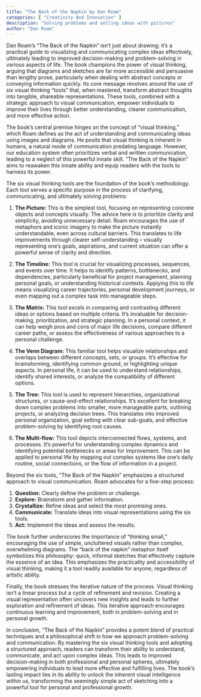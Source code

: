 ```yaml
---
title: "The Back of the Napkin by Dan Roam"
categories: [ "Creativity And Innovation" ]
description: "Solving problems and selling ideas with pictures"
author: "Dan Roam"
---
```

Dan Roam's "The Back of the Napkin" isn't just about drawing; it's a practical guide to visualizing and communicating complex ideas effectively, ultimately leading to improved decision-making and problem-solving in various aspects of life.  The book champions the power of visual thinking, arguing that diagrams and sketches are far more accessible and persuasive than lengthy prose, particularly when dealing with abstract concepts or conveying information quickly.  Its core message revolves around the use of six visual thinking "tools" that, when mastered, transform abstract thoughts into tangible, shareable representations.  These tools, combined with a strategic approach to visual communication, empower individuals to improve their lives through better understanding, clearer communication, and more effective action.

The book's central premise hinges on the concept of "visual thinking," which Roam defines as the act of understanding and communicating ideas using images and diagrams. He posits that visual thinking is inherent in humans, a natural mode of communication predating language.  However, our education system often prioritizes verbal and written communication, leading to a neglect of this powerful innate skill.  "The Back of the Napkin" aims to reawaken this innate ability and equip readers with the tools to harness its power.

The six visual thinking tools are the foundation of the book's methodology. Each tool serves a specific purpose in the process of clarifying, communicating, and ultimately solving problems:

1. **The Picture:** This is the simplest tool, focusing on representing concrete objects and concepts visually.  The advice here is to prioritize clarity and simplicity, avoiding unnecessary detail.  Roam encourages the use of metaphors and iconic imagery to make the picture instantly understandable, even across cultural barriers.  This translates to life improvements through clearer self-understanding – visually representing one's goals, aspirations, and current situation can offer a powerful sense of clarity and direction.

2. **The Timeline:** This tool is crucial for visualizing processes, sequences, and events over time.  It helps to identify patterns, bottlenecks, and dependencies, particularly beneficial for project management, planning personal goals, or understanding historical contexts.  Applying this to life means visualizing career trajectories, personal development journeys, or even mapping out a complex task into manageable steps.

3. **The Matrix:** This tool excels in comparing and contrasting different ideas or options based on multiple criteria.  It’s invaluable for decision-making, prioritization, and strategic planning. In a personal context, it can help weigh pros and cons of major life decisions, compare different career paths, or assess the effectiveness of various approaches to a personal challenge.

4. **The Venn Diagram:** This familiar tool helps visualize relationships and overlaps between different concepts, sets, or groups. It’s effective for brainstorming, identifying common ground, or highlighting unique aspects. In personal life, it can be used to understand relationships, identify shared interests, or analyze the compatibility of different options.

5. **The Tree:** This tool is used to represent hierarchies, organizational structures, or cause-and-effect relationships. It's excellent for breaking down complex problems into smaller, more manageable parts, outlining projects, or analyzing decision trees. This translates into improved personal organization, goal setting with clear sub-goals, and effective problem-solving by identifying root causes.

6. **The Multi-flow:** This tool depicts interconnected flows, systems, and processes. It's powerful for understanding complex dynamics and identifying potential bottlenecks or areas for improvement.  This can be applied to personal life by mapping out complex systems like one's daily routine, social connections, or the flow of information in a project.

Beyond the six tools, "The Back of the Napkin" emphasizes a structured approach to visual communication.  Roam advocates for a five-step process:

1. **Question:** Clearly define the problem or challenge.
2. **Explore:** Brainstorm and gather information.
3. **Crystallize:** Refine ideas and select the most promising ones.
4. **Communicate:** Translate ideas into visual representations using the six tools.
5. **Act:** Implement the ideas and assess the results.

The book further underscores the importance of "thinking small," encouraging the use of simple, uncluttered visuals rather than complex, overwhelming diagrams.  The "back of the napkin" metaphor itself symbolizes this philosophy: quick, informal sketches that effectively capture the essence of an idea.  This emphasizes the practicality and accessibility of visual thinking, making it a tool readily available for anyone, regardless of artistic ability.

Finally, the book stresses the iterative nature of the process.  Visual thinking isn't a linear process but a cycle of refinement and revision.  Creating a visual representation often uncovers new insights and leads to further exploration and refinement of ideas. This iterative approach encourages continuous learning and improvement, both in problem-solving and in personal growth.


In conclusion, "The Back of the Napkin" provides a potent blend of practical techniques and a philosophical shift in how we approach problem-solving and communication.  By mastering the six visual thinking tools and adopting a structured approach, readers can transform their ability to understand, communicate, and act upon complex ideas. This leads to improved decision-making in both professional and personal spheres, ultimately empowering individuals to lead more effective and fulfilling lives. The book's lasting impact lies in its ability to unlock the inherent visual intelligence within us, transforming the seemingly simple act of sketching into a powerful tool for personal and professional growth.

